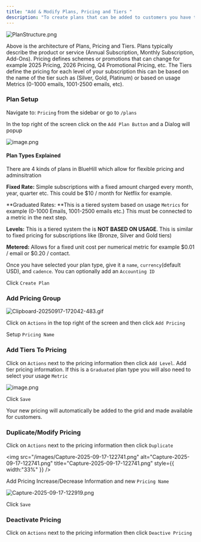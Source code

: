 ```yaml
---
title: "Add & Modify Plans, Pricing and Tiers "
description: "To create plans that can be added to customers you have to create a Plan, Pricing Group and Tiers. This guide will go over each step to create new pricing."
---
```


![PlanStructure.png](/images/PlanStructure.png)

Above is the architecture of Plans, Pricing and Tiers. Plans typically describe the product or service (Annual Subscription, Monthly Subscription, Add-Ons). Pricing defines schemes or promotions that can change for example 2025 Pricing, 2026 Pricing, Q4 Promotional Pricing, etc. The Tiers define the pricing for each level of your subscription this can be based on the name of the tier such as (Silver, Gold, Platinum) or based on usage Metrics (0-1000 emails, 1001-2500 emails, etc).

### Plan Setup

Navigate to: `Pricing` from the sidebar or go to `/plans`

In the top right of the screen click on the `Add Plan Button` and a Dialog will popup

![image.png](/images/image.png)

#### Plan Types Explained

There are 4 kinds of plans in BlueHill which allow for flexible pricing and adminsitration

**Fixed Rate:** Simple subscriptions with a fixed amount charged every month, year, quarter etc. This could be \$10 / month for Netflix for example.

**Graduated Rates: **This is a tiered system based on usage `Metrics` for example (0-1000 Emails, 1001-2500 emails etc.) This must be connected to a metric in the next step.

**Levels:** This is a tiered system the is **NOT BASED ON USAGE**. This is similar to fixed pricing for subscriptions like (Bronze, Silver and Gold tiers)

**Metered:** Allows for a fixed unit cost per numerical metric for example \$0.01 / email or \$0.20 / contact.

Once you have selected your plan type, give it a `name`, `currency`(default USD), and `cadence`. You can optionally add an `Accounting ID`

Click `Create Plan`

### Add Pricing Group

![Clipboard-20250917-172042-483.gif](/images/Clipboard-20250917-172042-483.gif)

Click on `Actions` in the top right of the screen and then click `Add Pricing`

Setup `Pricing Name`

### Add Tiers To Pricing

Click on `Actions` next to the pricing information then click `Add Level`. Add tier pricing information. If this is a `Graduated` plan type you will also need to select your usage `Metric`

![image.png](/images/image.png)

Click `Save`

Your new pricing will automatically be added to the grid and made available for customers.

### Duplicate/Modify Pricing

Click on `Actions` next to the pricing information then click `Duplicate`

<img
  src="/images/Capture-2025-09-17-122741.png"
  alt="Capture-2025-09-17-122741.png"
  title="Capture-2025-09-17-122741.png"
  style={{ width:"33%" }}
/>

Add Pricing Increase/Decrease Information and new `Pricing Name`

![Capture-2025-09-17-122919.png](/images/Capture-2025-09-17-122919.png)

Click `Save`

### Deactivate Pricing

Click on `Actions` next to the pricing information then click `Deactive Pricing`